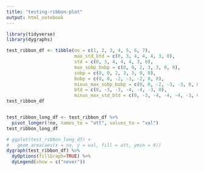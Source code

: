 ```yaml
---
title: "testing-ribbon-plot"
output: html_notebook
---
```



```r
library(tidyverse)
library(dygraphs)
```

```r
test_ribbon_df <- tibble(no = c(1, 2, 3, 4, 5, 6, 7),
                         max_std_btd = c(0, 3, 4, 4, 4, 3, 0),
                         std = c(0, 3, 4, 4, 4, 3, 0),
                         max_sobp_bobp = c(0, 0, 2, 3, 3, 0, 0),
                         sobp = c(0, 0, 2, 3, 3, 0, 0),
                         bobp = c(0, 0, -2, -3, -2, 0, 0),
                         minus_max_sobp_bobp = c(0, 0, -2, -3, -3, 0, 0),
                         btd = c(0, -3, -3, -4, -4, -3, 0),
                         minus_max_std_btd = c(0, -3, -4, -4, -4, -3, 0))
test_ribbon_df
```

```r

```


```r
test_ribbon_long_df <- test_ribbon_df %>% 
  pivot_longer(!no, names_to = "att", values_to = "val")
test_ribbon_long_df
```



```r
# ggplot(test_ribbon_long_df) +
#   geom_area(aes(x = no, y = val, fill = att, ymin = 0))
dygraph(test_ribbon_df) %>%
  dyOptions(fillGraph=TRUE) %>% 
  dyLegend(show = c("never"))
```

